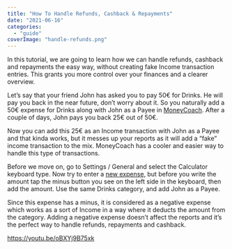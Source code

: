 ```yaml
---
title: "How To Handle Refunds, Cashback & Repayments"
date: "2021-06-16"
categories: 
  - "guide"
coverImage: "handle-refunds.png"
---
```


In this tutorial, we are going to learn how we can handle refunds, cashback and repayments the easy way, without creating fake Income transaction entries. This grants you more control over your finances and a clearer overview.

Let’s say that your friend John has asked you to pay 50€ for Drinks. He will pay you back in the near future, don’t worry about it. So you naturally add a 50€ expense for Drinks along with John as a Payee in [MoneyCoach](https://apps.apple.com/app/apple-store/id989642198). After a couple of days, John pays you back 25€ out of 50€.

Now you can add this 25€ as an Income transaction with John as a Payee and that kinda works, but it messes up your reports as it will add a “fake” income transaction to the mix. MoneyCoach has a cooler and easier way to handle this type of transactions.

Before we move on, go to Settings / General and select the Calculator keyboard type. Now try to enter a [new expense,](https://moneycoach.ai/getting-started-how-to-add-a-new-transaction/) but before you write the amount tap the minus button you see on the left side in the keyboard, then add the amount. Use the same Drinks category, and add John as a Payee.

Since this expense has a minus, it is considered as a negative expense which works as a sort of Income in a way where it deducts the amount from the category. Adding a negative expense doesn’t affect the reports and it’s the perfect way to handle refunds, repayments and cashback.

https://youtu.be/oBXYj9B75xk

